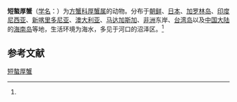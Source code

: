 {{Speciesbox
| name = 短螯厚蟹
| status = 
| status_system = 
| image = 
| genus = Helice
| species = leachii
| authority = (Hell, 1865)<ref name='id12033'>{{cite web| url =http://www.bioinfo.cn/db05/BjdwSpecies.php?action=view&id=12033| title =短螯厚蟹| work =《中国动物物种编目数据库》| publisher =中国科学院微生物研究所| author =中国科学院动物研究所| accessdate =2009-04-28| deadurl =yes| archiveurl =https://web.archive.org/web/20160305105204/http://www.bioinfo.cn/db05/BjdwSpecies.php?action=view&id=12033| archivedate =2016-03-05}}</ref>
}}

'''短螯厚蟹'''（[[学名|学名]]：{{lang|la|''Helice leachii''}}）为[[方蟹科|方蟹科]][[厚蟹属|厚蟹属]]的动物。分布于[[朝鲜|朝鲜]]、[[日本|日本]]、[[加罗林岛|加罗林岛]]、[[印度尼西亚|印度尼西亚]]、[[新喀里多尼亚|新喀里多尼亚]]、[[澳大利亚|澳大利亚]]、[[马达加斯加|马达加斯加]]、[[非洲|非洲]]东岸、[[台湾岛|台湾岛]]以及[[中国大陆|中国大陆]]的[[海南岛|海南岛]]等地，生活环境为海水，多见于河口的沼泽区。<ref name='id12033'/>

== 参考文献 ==
{{reflist}}

{{Wikispecies|Helice leachii}}
{{Taxonbar|from=Q15224507}}

[[Category:厚蟹属|短螯厚蟹]]


{{螃蟹小作品}}
